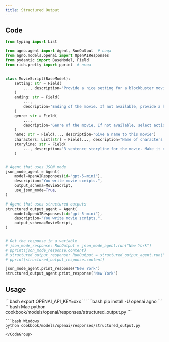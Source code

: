 ```yaml
---
title: Structured Output
---
```


## Code

```python cookbook/models/openai/responses/structured_output.py
from typing import List

from agno.agent import Agent, RunOutput  # noqa
from agno.models.openai import OpenAIResponses
from pydantic import BaseModel, Field
from rich.pretty import pprint  # noqa


class MovieScript(BaseModel):
    setting: str = Field(
        ..., description="Provide a nice setting for a blockbuster movie."
    )
    ending: str = Field(
        ...,
        description="Ending of the movie. If not available, provide a happy ending.",
    )
    genre: str = Field(
        ...,
        description="Genre of the movie. If not available, select action, thriller or romantic comedy.",
    )
    name: str = Field(..., description="Give a name to this movie")
    characters: List[str] = Field(..., description="Name of characters for this movie.")
    storyline: str = Field(
        ..., description="3 sentence storyline for the movie. Make it exciting!"
    )


# Agent that uses JSON mode
json_mode_agent = Agent(
    model=OpenAIResponses(id="gpt-5-mini"),
    description="You write movie scripts.",
    output_schema=MovieScript,
    use_json_mode=True,
)

# Agent that uses structured outputs
structured_output_agent = Agent(
    model=OpenAIResponses(id="gpt-5-mini"),
    description="You write movie scripts.",
    output_schema=MovieScript,
)


# Get the response in a variable
# json_mode_response: RunOutput = json_mode_agent.run("New York")
# pprint(json_mode_response.content)
# structured_output_response: RunOutput = structured_output_agent.run("New York")
# pprint(structured_output_response.content)

json_mode_agent.print_response("New York")
structured_output_agent.print_response("New York")

```

## Usage

<Steps>
  <Snippet file="create-venv-step.mdx" />

  <Step title="Set your API key">
    ```bash
    export OPENAI_API_KEY=xxx
    ```
  </Step>

  <Step title="Install libraries">
    ```bash
    pip install -U openai agno
    ```
  </Step>

  <Step title="Run Agent">
    <CodeGroup>
    ```bash Mac
    python cookbook/models/openai/responses/structured_output.py
    ```

    ```bash Windows
    python cookbook/models/openai/responses/structured_output.py
    ```
    </CodeGroup>
  </Step>
</Steps>
